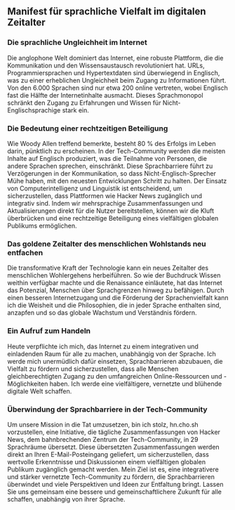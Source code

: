 

<CallToAction />

<Steps>

## Manifest für sprachliche Vielfalt im digitalen Zeitalter

### Die sprachliche Ungleichheit im Internet

Die anglophone Welt dominiert das Internet, eine robuste Plattform, die die Kommunikation und den Wissensaustausch revolutioniert hat. URLs, Programmiersprachen und Hypertextdaten sind überwiegend in Englisch, was zu einer erheblichen Ungleichheit beim Zugang zu Informationen führt. Von den 6.000 Sprachen sind nur etwa 200 online vertreten, wobei Englisch fast die Hälfte der Internetinhalte ausmacht. Dieses Sprachmonopol schränkt den Zugang zu Erfahrungen und Wissen für Nicht-Englischsprachige stark ein.

### Die Bedeutung einer rechtzeitigen Beteiligung

Wie Woody Allen treffend bemerkte, besteht 80 % des Erfolgs im Leben darin, pünktlich zu erscheinen. In der Tech-Community werden die meisten Inhalte auf Englisch produziert, was die Teilnahme von Personen, die andere Sprachen sprechen, einschränkt. Diese Sprachbarriere führt zu Verzögerungen in der Kommunikation, so dass Nicht-Englisch-Sprecher Mühe haben, mit den neuesten Entwicklungen Schritt zu halten. Der Einsatz von Computerintelligenz und Linguistik ist entscheidend, um sicherzustellen, dass Plattformen wie Hacker News zugänglich und integrativ sind. Indem wir mehrsprachige Zusammenfassungen und Aktualisierungen direkt für die Nutzer bereitstellen, können wir die Kluft überbrücken und eine rechtzeitige Beteiligung eines vielfältigen globalen Publikums ermöglichen.

### Das goldene Zeitalter des menschlichen Wohlstands neu entfachen

Die transformative Kraft der Technologie kann ein neues Zeitalter des menschlichen Wohlergehens herbeiführen. So wie der Buchdruck Wissen weithin verfügbar machte und die Renaissance einläutete, hat das Internet das Potenzial, Menschen über Sprachgrenzen hinweg zu befähigen. Durch einen besseren Internetzugang und die Förderung der Sprachenvielfalt kann ich die Weisheit und die Philosophien, die in jeder Sprache enthalten sind, anzapfen und so das globale Wachstum und Verständnis fördern.

### Ein Aufruf zum Handeln

Heute verpflichte ich mich, das Internet zu einem integrativen und einladenden Raum für alle zu machen, unabhängig von der Sprache. Ich werde mich unermüdlich dafür einsetzen, Sprachbarrieren abzubauen, die Vielfalt zu fördern und sicherzustellen, dass alle Menschen gleichberechtigten Zugang zu den umfangreichen Online-Ressourcen und -Möglichkeiten haben. Ich werde eine vielfältigere, vernetzte und blühende digitale Welt schaffen.

### Überwindung der Sprachbarriere in der Tech-Community

Um unsere Mission in die Tat umzusetzen, bin ich stolz, hn.cho.sh vorzustellen, eine Initiative, die tägliche Zusammenfassungen von Hacker News, dem bahnbrechenden Zentrum der Tech-Community, in 29 Sprachräume übersetzt. Diese übersetzten Zusammenfassungen werden direkt an Ihren E-Mail-Posteingang geliefert, um sicherzustellen, dass wertvolle Erkenntnisse und Diskussionen einem vielfältigen globalen Publikum zugänglich gemacht werden. Mein Ziel ist es, eine integrativere und stärker vernetzte Tech-Community zu fördern, die Sprachbarrieren überwindet und viele Perspektiven und Ideen zur Entfaltung bringt. Lassen Sie uns gemeinsam eine bessere und gemeinschaftlichere Zukunft für alle schaffen, unabhängig von ihrer Sprache.

</Steps>
